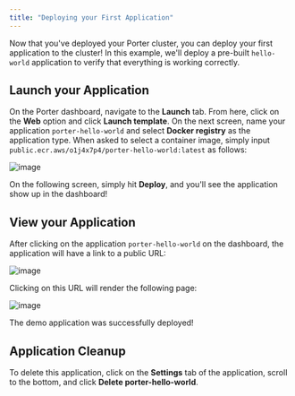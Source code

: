 ```yaml
---
title: "Deploying your First Application"
---
```


Now that you've deployed your Porter cluster, you can deploy your first application to the cluster! In this example, we'll deploy a pre-built `hello-world` application to verify that everything is working correctly.

## Launch your Application[](#launch-your-application "Direct link to heading")

On the Porter dashboard, navigate to the **Launch** tab. From here, click on the **Web** option and click **Launch template**. On the next screen, name your application `porter-hello-world` and select **Docker registry** as the application type. When asked to select a container image, simply input `public.ecr.aws/o1j4x7p4/porter-hello-world:latest` as follows:

![image](https://imagedelivery.net/l4LYM_vOYKe7O1NCT_Nc_g/013a75ef-870b-4241-0ca1-699cb04c8a00/large)

On the following screen, simply hit **Deploy**, and you'll see the application show up in the dashboard!

## View your Application[](#view-your-application "Direct link to heading")

After clicking on the application `porter-hello-world` on the dashboard, the application will have a link to a public URL:

![image](https://imagedelivery.net/l4LYM_vOYKe7O1NCT_Nc_g/7443b5f4-2e81-4116-1bd7-043ddafdb400/large)

Clicking on this URL will render the following page:

![image](https://imagedelivery.net/l4LYM_vOYKe7O1NCT_Nc_g/3d2660b9-8cf1-4bd8-e8a8-b431c412c500/large)

The demo application was successfully deployed!

## Application Cleanup[](#application-cleanup "Direct link to heading")

To delete this application, click on the **Settings** tab of the application, scroll to the bottom, and click **Delete porter-hello-world**.
